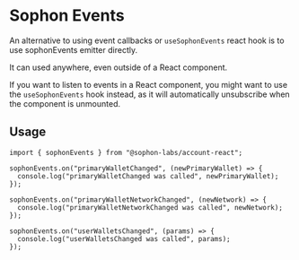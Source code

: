 
<EyeBrown label="Events" />

# Sophon Events

An alternative to using event callbacks or `useSophonEvents` react hook is to use sophonEvents emitter directly.

It can used anywhere, even outside of a React component.

If you want to listen to events in a React component, you might want to use the `useSophonEvents` hook instead, as it will automatically unsubscribe when the component is unmounted.

## Usage

```tsx
import { sophonEvents } from "@sophon-labs/account-react";

sophonEvents.on("primaryWalletChanged", (newPrimaryWallet) => {
  console.log("primaryWalletChanged was called", newPrimaryWallet);
});

sophonEvents.on("primaryWalletNetworkChanged", (newNetwork) => {
  console.log("primaryWalletNetworkChanged was called", newNetwork);
});

sophonEvents.on("userWalletsChanged", (params) => {
  console.log("userWalletsChanged was called", params);
});
```
